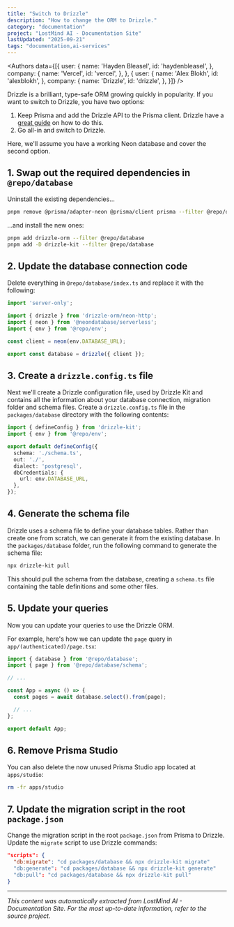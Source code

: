 ```yaml
---
title: "Switch to Drizzle"
description: "How to change the ORM to Drizzle."
category: "documentation"
project: "LostMind AI - Documentation Site"
lastUpdated: "2025-09-21"
tags: "documentation,ai-services"
---
```


<Authors data={[{
  user: {
    name: 'Hayden Bleasel',
    id: 'haydenbleasel',
  },
  company: {
    name: 'Vercel',
    id: 'vercel',
  },
}, {
  user: {
    name: 'Alex Blokh',
    id: 'alexblokh',
  },
  company: {
    name: 'Drizzle',
    id: 'drizzle',
  },
}]} />

Drizzle is a brilliant, type-safe ORM growing quickly in popularity. If you want to switch to Drizzle, you have two options:

1. Keep Prisma and add the Drizzle API to the Prisma client. Drizzle have a [great guide](https://orm.drizzle.team/docs/prisma) on how to do this.
2. Go all-in and switch to Drizzle.

Here, we'll assume you have a working Neon database and cover the second option.

## 1. Swap out the required dependencies in `@repo/database`

Uninstall the existing dependencies...

```sh title="Terminal"
pnpm remove @prisma/adapter-neon @prisma/client prisma --filter @repo/database
```

...and install the new ones:

```sh title="Terminal"
pnpm add drizzle-orm --filter @repo/database
pnpm add -D drizzle-kit --filter @repo/database
```

## 2. Update the database connection code

Delete everything in `@repo/database/index.ts` and replace it with the following:

```ts title="packages/database/index.ts"
import 'server-only';

import { drizzle } from 'drizzle-orm/neon-http';
import { neon } from '@neondatabase/serverless';
import { env } from '@repo/env';

const client = neon(env.DATABASE_URL);

export const database = drizzle({ client });
```

## 3. Create a `drizzle.config.ts` file

Next we'll create a Drizzle configuration file, used by Drizzle Kit and contains all the information about your database connection, migration folder and schema files. Create a `drizzle.config.ts` file in the `packages/database` directory with the following contents:

```ts title="packages/database/drizzle.config.ts"
import { defineConfig } from 'drizzle-kit';
import { env } from '@repo/env';

export default defineConfig({
  schema: './schema.ts',
  out: './',
  dialect: 'postgresql',
  dbCredentials: {
    url: env.DATABASE_URL,
  },
});
```

## 4. Generate the schema file

Drizzle uses a schema file to define your database tables. Rather than create one from scratch, we can generate it from the existing database. In the `packages/database` folder, run the following command to generate the schema file:

```sh
npx drizzle-kit pull
```

This should pull the schema from the database, creating a `schema.ts` file containing the table definitions and some other files.

## 5. Update your queries

Now you can update your queries to use the Drizzle ORM.

For example, here's how we can update the `page` query in `app/(authenticated)/page.tsx`:

```ts title="apps/app/app/(authenticated)/page.tsx {2, 7}"
import { database } from '@repo/database';
import { page } from '@repo/database/schema';

// ...

const App = async () => {
  const pages = await database.select().from(page);

  // ...
};

export default App;
```

## 6. Remove Prisma Studio

You can also delete the now unused Prisma Studio app located at `apps/studio`:

```sh title="Terminal"
rm -fr apps/studio
```

## 7. Update the migration script in the root `package.json`

Change the migration script in the root `package.json` from Prisma to Drizzle. Update the `migrate` script to use Drizzle commands:

```json
"scripts": {
  "db:migrate": "cd packages/database && npx drizzle-kit migrate"
  "db:generate": "cd packages/database && npx drizzle-kit generate"
  "db:pull": "cd packages/database && npx drizzle-kit pull"
}
```


---
*This content was automatically extracted from LostMind AI - Documentation Site. For the most up-to-date information, refer to the source project.*
